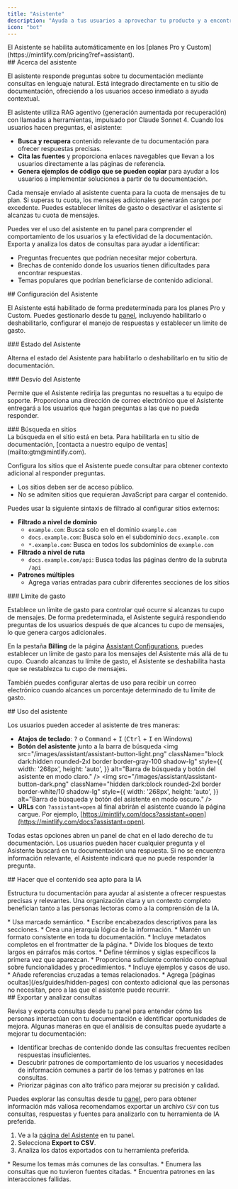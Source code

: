 ```yaml
---
title: "Asistente"
description: "Ayuda a tus usuarios a aprovechar tu producto y a encontrar respuestas más rápido"
icon: "bot"
---
```


<Info>
  El Asistente se habilita automáticamente en los [planes Pro y Custom](https://mintlify.com/pricing?ref=assistant).
</Info>

<div id="about-the-assistant">
  ## Acerca del asistente
</div>

El asistente responde preguntas sobre tu documentación mediante consultas en lenguaje natural. Está integrado directamente en tu sitio de documentación, ofreciendo a los usuarios acceso inmediato a ayuda contextual.

El asistente utiliza RAG agentivo (generación aumentada por recuperación) con llamadas a herramientas, impulsado por Claude Sonnet 4. Cuando los usuarios hacen preguntas, el asistente:

* **Busca y recupera** contenido relevante de tu documentación para ofrecer respuestas precisas.
* **Cita las fuentes** y proporciona enlaces navegables que llevan a los usuarios directamente a las páginas de referencia.
* **Genera ejemplos de código que se pueden copiar** para ayudar a los usuarios a implementar soluciones a partir de tu documentación.

Cada mensaje enviado al asistente cuenta para la cuota de mensajes de tu plan. Si superas tu cuota, los mensajes adicionales generarán cargos por excedente. Puedes establecer límites de gasto o desactivar el asistente si alcanzas tu cuota de mensajes.

Puedes ver el uso del asistente en tu panel para comprender el comportamiento de los usuarios y la efectividad de la documentación. Exporta y analiza los datos de consultas para ayudar a identificar:

* Preguntas frecuentes que podrían necesitar mejor cobertura.
* Brechas de contenido donde los usuarios tienen dificultades para encontrar respuestas.
* Temas populares que podrían beneficiarse de contenido adicional.

<div id="configuring-the-assistant">
  ## Configuración del Asistente
</div>

El Asistente está habilitado de forma predeterminada para los planes Pro y Custom. Puedes gestionarlo desde tu [panel](https://dashboard.mintlify.com/products/assistant/settings), incluyendo habilitarlo o deshabilitarlo, configurar el manejo de respuestas y establecer un límite de gasto.

<div id="assistant-status">
  ### Estado del Asistente
</div>

Alterna el estado del Asistente para habilitarlo o deshabilitarlo en tu sitio de documentación.

<div id="assistant-deflection">
  ### Desvío del Asistente
</div>

Permite que el Asistente redirija las preguntas no resueltas a tu equipo de soporte. Proporciona una dirección de correo electrónico que el Asistente entregará a los usuarios que hagan preguntas a las que no pueda responder.

<div id="search-sites">
  ### Búsqueda en sitios
</div>

<Note>
  La búsqueda en el sitio está en beta. Para habilitarla en tu sitio de documentación, [contacta a nuestro equipo de ventas](mailto:gtm@mintlify.com).
</Note>

Configura los sitios que el Asistente puede consultar para obtener contexto adicional al responder preguntas.

* Los sitios deben ser de acceso público.
* No se admiten sitios que requieran JavaScript para cargar el contenido.

Puedes usar la siguiente sintaxis de filtrado al configurar sitios externos:

* **Filtrado a nivel de dominio**
  * `example.com`: Busca solo en el dominio `example.com`
  * `docs.example.com`: Busca solo en el subdominio `docs.example.com`
  * `*.example.com`: Busca en todos los subdominios de `example.com`
* **Filtrado a nivel de ruta**
  * `docs.example.com/api`: Busca todas las páginas dentro de la subruta `/api`
* **Patrones múltiples**
  * Agrega varias entradas para cubrir diferentes secciones de los sitios

<div id="spend-limit">
  ### Límite de gasto
</div>

Establece un límite de gasto para controlar qué ocurre si alcanzas tu cupo de mensajes. De forma predeterminada, el Asistente seguirá respondiendo preguntas de los usuarios después de que alcances tu cupo de mensajes, lo que genera cargos adicionales.

En la pestaña **Billing** de la página [Assistant Configurations](https://dashboard.mintlify.com/products/assistant/settings), puedes establecer un límite de gasto para los mensajes del Asistente más allá de tu cupo. Cuando alcanzas tu límite de gasto, el Asistente se deshabilita hasta que se restablezca tu cupo de mensajes.

También puedes configurar alertas de uso para recibir un correo electrónico cuando alcances un porcentaje determinado de tu límite de gasto.

<div id="using-the-assistant">
  ## Uso del asistente
</div>

Los usuarios pueden acceder al asistente de tres maneras:

* **Atajos de teclado**: <kbd>?</kbd> o <kbd>Command</kbd> + <kbd>I</kbd> (<kbd>Ctrl</kbd> + <kbd>I</kbd> en Windows)
* **Botón del asistente** junto a la barra de búsqueda
  <img
    src="/images/assistant/assistant-button-light.png"
    className="block dark:hidden rounded-2xl border border-gray-100 shadow-lg"
    style={{
    width: '268px',
    height: 'auto',
  }}
    alt="Barra de búsqueda y botón del asistente en modo claro."
  />
  <img
    src="/images/assistant/assistant-button-dark.png"
    className="hidden dark:block rounded-2xl border border-white/10 shadow-lg"
    style={{
    width: '268px',
    height: 'auto',
  }}
    alt="Barra de búsqueda y botón del asistente en modo oscuro."
  />
* **URLs** con `?assistant=open` al final abrirán el asistente cuando la página cargue. Por ejemplo, [https://mintlify.com/docs?assistant=open](https://mintlify.com/docs?assistant=open).

Todas estas opciones abren un panel de chat en el lado derecho de tu documentación. Los usuarios pueden hacer cualquier pregunta y el Asistente buscará en tu documentación una respuesta. Si no se encuentra información relevante, el Asistente indicará que no puede responder la pregunta.

<div id="making-content-ai-ingestible">
  ## Hacer que el contenido sea apto para la IA
</div>

Estructura tu documentación para ayudar al asistente a ofrecer respuestas precisas y relevantes. Una organización clara y un contexto completo benefician tanto a las personas lectoras como a la comprensión de la IA.

<Card title="Estructura y organización">
  * Usa marcado semántico.
  * Escribe encabezados descriptivos para las secciones.
  * Crea una jerarquía lógica de la información.
  * Mantén un formato consistente en toda tu documentación.
  * Incluye metadatos completos en el frontmatter de la página.
  * Divide los bloques de texto largos en párrafos más cortos.
</Card>

<Card title="Contexto">
  * Define términos y siglas específicos la primera vez que aparezcan.
  * Proporciona suficiente contenido conceptual sobre funcionalidades y procedimientos.
  * Incluye ejemplos y casos de uso.
  * Añade referencias cruzadas a temas relacionados.
  * Agrega [páginas ocultas](/es/guides/hidden-pages) con contexto adicional que las personas no necesitan, pero a las que el asistente puede recurrir.
</Card>

<div id="exporting-and-analyzing-queries">
  ## Exportar y analizar consultas
</div>

Revisa y exporta consultas desde tu panel para entender cómo las personas interactúan con tu documentación e identificar oportunidades de mejora. Algunas maneras en que el análisis de consultas puede ayudarte a mejorar tu documentación:

* Identificar brechas de contenido donde las consultas frecuentes reciben respuestas insuficientes.
* Descubrir patrones de comportamiento de los usuarios y necesidades de información comunes a partir de los temas y patrones en las consultas.
* Priorizar páginas con alto tráfico para mejorar su precisión y calidad.

Puedes explorar las consultas desde tu [panel](https://dashboard.mintlify.com/products/assistant), pero para obtener información más valiosa recomendamos exportar un archivo `CSV` con tus consultas, respuestas y fuentes para analizarlo con tu herramienta de IA preferida.

1. Ve a la [página del Asistente](https://dashboard.mintlify.com/products/assistant) en tu panel.
2. Selecciona **Export to CSV**.
3. Analiza los datos exportados con tu herramienta preferida.

<Card title="Indicaciones de análisis de ejemplo">
  * Resume los temas más comunes de las consultas.
  * Enumera las consultas que no tuvieron fuentes citadas.
  * Encuentra patrones en las interacciones fallidas.
</Card>